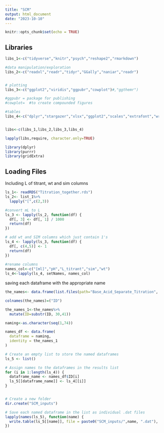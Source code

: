 ```yaml
---
title: "SCM"
output: html_document
date: "2023-10-10"
---
```


```r
knitr::opts_chunk$set(echo = TRUE)
```

## Libraries

```r

libs_1<-c("tidyverse","knitr","psych","reshape2","rmarkdown")

#data manipulation/exploration
libs_2<-c("readxl","readr","tidyr","GGally","naniar","readr")


# plotting
libs_3<-c("ggplot2","viridis","ggpubr","cowplot")#,"ggthemr") 

#ggpubr = package for publishing
#cowplot=  #to create compounded figures

#tables
libs_4<-c("dplyr","stargazer","xlsx","ggplot2","scales","extrafont","writexl")


libs<-c(libs_1,libs_2,libs_3,libs_4)

lapply(libs,require, character.only=TRUE)

library(dplyr)
library(purrr)
library(gridExtra)
```

## Loading Files

Including L of titrant, wt and sim columns

```r
ls_1<- readRDS("Titration_together.rds")
ls_2<- list_1%>% 
  lapply("[",c(2,3))

#convert mL to L
ls_3 <- lapply(ls_2, function(df) {
  df[, 3] <- df[, 1] / 1000
  return(df)
})

# add wt and SIM columns which just contain 1's
ls_4 <- lapply(ls_3, function(df) {
  df[, c(4,5)] <- 1
  return(df)
})
    
#rename columns
names_col<-c("[ml]","pH","L_titrant","sim","wt")
ls_4<-lapply(ls_4, setNames, names_col)
```

saving each dataframe with the appropriate name

```r

the_names<- data.frame(list.files(path="Base_Acid_Separate_Titration", pattern="*.TXT", full.names=TRUE)) 

colnames(the_names)=("ID")

the_names_1<-the_names%>%
  mutate(ID=substr(ID, 30,41))

naming<-as.character(seq(1,74))

names_df <- data.frame(
  dataframe = naming,
  identity = the_names_1
)

# Create an empty list to store the named dataframes
ls_5 <- list()

# Assign names to the dataframes in the results list
for (i in 1:length(ls_4)) {
  dataframe_name <- names_df$ID[i]
  ls_5[[dataframe_name]] <- ls_4[[i]]
}


# Create a new folder 
dir.create("SCM_inputs")

# Save each named dataframe in the list as individual .dat files
lapply(names(ls_5), function(name) {
  write.table(ls_5[[name]], file = paste0("SCM_inputs/",name, ".dat"), sep = "\t", quote = FALSE, row.names = FALSE)
})

```
